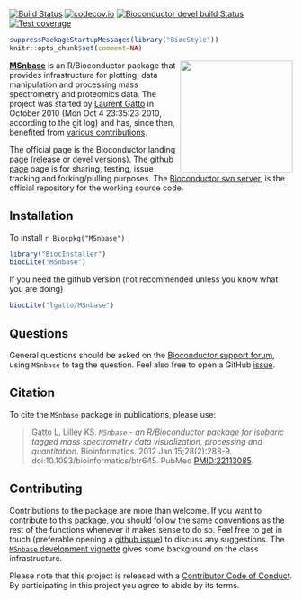 [![Build Status](https://travis-ci.org/lgatto/MSnbase.svg?branch=master)](https://travis-ci.org/lgatto/MSnbase) 
[![codecov.io](https://codecov.io/github/lgatto/MSnbase/coverage.svg?branch=master)](https://codecov.io/github/lgatto/MSnbase?branch=master)
[![Bioconductor devel build Status](http://bioconductor.org/shields/build/devel/bioc/MSnbase.svg)](http://bioconductor.org/packages/devel/bioc/html/MSnbase.html) 
[![Test coverage](https://bioconductor.org/shields/coverage/devel/MSnbase.svg)](https://codecov.io/github/Bioconductor-mirror/MSnbase/branch/master)


```r
suppressPackageStartupMessages(library("BiocStyle"))
knitr::opts_chunk$set(comment=NA)
```

<img align = "right" src="https://github.com/Bioconductor/BiocStickers/blob/master/MSnbase/MSnbase.png" height="200">

[**MSnbase**](http://lgatto.github.io/MSnbase/) is an R/Bioconductor
package that provides infrastructure for plotting, data manipulation
and processing mass spectrometry and proteomics data. The project was
started by [Laurent Gatto](http://lgatto.github.io/) in October 2010
(Mon Oct 4 23:35:23 2010, according to the git log) and has, since
then, benefited from [various
contributions](http://lgatto.github.io/msnbase-contribs/).

The official page is the Bioconductor landing page
([release](http://www.bioconductor.org/packages/release/bioc/html/MSnbase.html)
or
[devel](http://www.bioconductor.org/packages/devel/bioc/html/MSnbase.html)
versions). The [github page](https://github.com/lgatto/MSnbase) page
is for sharing, testing, issue tracking and forking/pulling
purposes. The
[Bioconductor svn server](https://hedgehog.fhcrc.org/bioconductor/trunk/madman/Rpacks/),
is the official repository for the working source code.

## Installation

To install `r Biocpkg("MSnbase")`

```r
library("BiocInstaller")
biocLite("MSnbase")
```

If you need the github version (not recommended unless you know what
you are doing)

```r
biocLite("lgatto/MSnbase")
```

## Questions

General questions should be asked on the
[Bioconductor support forum](https://support.bioconductor.org/), using
`MSnbase` to tag the question. Feel also free to open a GitHub
[issue](https://github.com/lgatto/MSnbase/issues).

## Citation

To cite the `MSnbase` package in publications, please use:

> Gatto L, Lilley KS. *`MSnbase` - an R/Bioconductor package for
> isobaric tagged mass spectrometry data visualization, processing and
> quantitation*. Bioinformatics. 2012 Jan
> 15;28(2):288-9. doi:10.1093/bioinformatics/btr645. PubMed
> [PMID:22113085](http://www.ncbi.nlm.nih.gov/pubmed/22113085).

## Contributing

Contributions to the package are more than welcome. If you want to
contribute to this package, you should follow the same conventions as
the rest of the functions whenever it makes sense to do so. Feel free
to get in touch (preferable opening a
[github issue](https://github.com/lgatto/MSnbase/issues/)) to discuss
any suggestions. The
[`MSnbase` development vignette](http://lgatto.github.io/MSnbase/articles/MSnbase-development.html)
gives some background on the class infrastructure.

Please note that this project is released with a
[Contributor Code of Conduct](https://github.com/lgatto/MSnbase/blob/master/CONDUCT.md). By
participating in this project you agree to abide by its terms.

